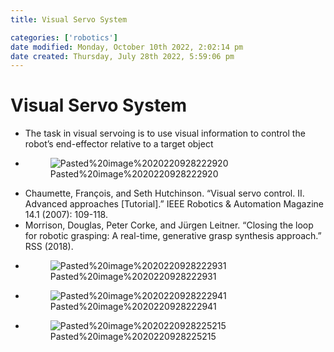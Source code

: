 ```yaml
---
title: Visual Servo System

categories: ['robotics']
date modified: Monday, October 10th 2022, 2:02:14 pm
date created: Thursday, July 28th 2022, 5:59:06 pm
---
```


# Visual Servo System
- The task in visual servoing is to use visual information to control the robot’s end-effector relative to a target object
- ![Pasted%20image%2020220928222920](images/Pasted%20image%2020220928222920.png)
- Chaumette, François, and Seth Hutchinson. "Visual servo control. II. Advanced approaches [Tutorial]." IEEE Robotics & Automation Magazine 14.1 (2007): 109-118.
- Morrison, Douglas, Peter Corke, and Jürgen Leitner. "Closing the loop for robotic grasping: A real-time, generative grasp synthesis approach." RSS (2018).
- ![Pasted%20image%2020220928222931](images/Pasted%20image%2020220928222931.png)
- ![Pasted%20image%2020220928222941](images/Pasted%20image%2020220928222941.png)
- ![Pasted%20image%2020220928225215](images/Pasted%20image%2020220928225215.png)



